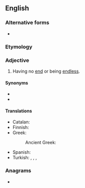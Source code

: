 {{also|never-ending}}
==English==

===Alternative forms===
* {{l|en|never-ending}}

===Etymology===
{{compound|en|never|ending}}

===Adjective===
{{en-adj|-}}

# Having no [[end]] or being [[endless]].

====Synonyms====
* {{l|en|unending}}
* {{l|en|eternal}}

====Translations====
{{trans-top|having no end}}
* Catalan: {{t+|ca|interminable}}
* Finnish: {{t+|fi|loputon}}
* Greek:
*: Ancient Greek: {{t|grc|ἀνήνυτος}}
{{trans-mid}}
* Spanish: {{t|es|interminable}}
* Turkish: {{t|tr|hiç bitmeyen}}, {{t+|tr|sonsuz}}, {{t|tr|bitmeyen}}, {{t|tr|sonu olmayan}}
{{trans-bottom}}

===Anagrams===
* {{anagrams|en|a=deeeginnnrv|nerve ending|nerve-ending}}